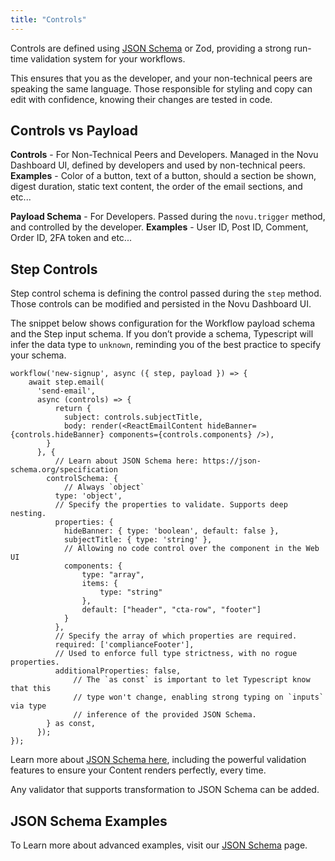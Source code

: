 ```yaml
---
title: "Controls"
---
```


Controls are defined using [JSON Schema](/recipes/json-schema) or Zod, providing a strong run-time validation system for your workflows.

This ensures that you as the developer, and your non-technical peers are speaking the same language.
Those responsible for styling and copy can edit with confidence, knowing their changes are tested in code.

## Controls vs Payload

**Controls** - For Non-Technical Peers and Developers. Managed in the Novu Dashboard UI, defined by developers and used by non-technical peers.
<Info>
  **Examples** - Color of a button, text of a button, should a section be shown, digest duration, static text content, the order of the email sections, and etc...
</Info>

**Payload Schema** - For Developers. Passed during the `novu.trigger` method, and controlled by the developer.
<Info>
  **Examples** - User ID, Post ID, Comment, Order ID, 2FA token and etc...
</Info>

## Step Controls

Step control schema is defining the control passed during the `step` method. Those controls can be modified and persisted in the Novu Dashboard UI.

The snippet below shows configuration for the Workflow payload schema and the Step input schema. If you don’t provide a schema, Typescript will infer the data type to `unknown`, reminding you of the best practice to specify your schema.

```tsx
workflow('new-signup', async ({ step, payload }) => {
    await step.email(
      'send-email',
      async (controls) => {
          return {
            subject: controls.subjectTitle,
            body: render(<ReactEmailContent hideBanner={controls.hideBanner} components={controls.components} />),
        }
      }, {
	      // Learn about JSON Schema here: https://json-schema.org/specification
        controlSchema: {
	        // Always `object`
          type: 'object',
          // Specify the properties to validate. Supports deep nesting.
          properties: {
            hideBanner: { type: 'boolean', default: false },
            subjectTitle: { type: 'string' },
            // Allowing no code control over the component in the Web UI
            components: {
                type: "array",
                items: {
                    type: "string"
                },
                default: ["header", "cta-row", "footer"]
            }
          },
          // Specify the array of which properties are required.
          required: ['complianceFooter'],
          // Used to enforce full type strictness, with no rogue properties.
          additionalProperties: false,
		      // The `as const` is important to let Typescript know that this
		      // type won't change, enabling strong typing on `inputs` via type
		      // inference of the provided JSON Schema.
        } as const,
      });
});
```

Learn more about [JSON Schema here](https://json-schema.org/specification), including the powerful validation features to ensure your Content renders perfectly, every time.

<Note>
    Any validator that supports transformation to JSON Schema can be added.
</Note>

## JSON Schema Examples

To Learn more about advanced examples, visit our [JSON Schema](/recipes/json-schema) page.
